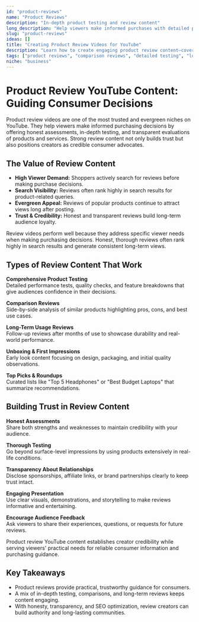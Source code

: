 ```yaml
---
id: "product-reviews"
name: "Product Reviews"
description: "In-depth product testing and review content"
long_description: "Help viewers make informed purchases with detailed product reviews."
slug: "product-reviews"
ideas: []
title: "Creating Product Review Videos for YouTube"
description: "Learn how to create engaging product review content—covering detailed testing, comparisons, long-term usage insights, and consumer guidance."
tags: ["product reviews", "comparison reviews", "detailed testing", "long-term usage reviews", "consumer guidance", "review content ideas"]
niche: "business"
---
```


# Product Review YouTube Content: Guiding Consumer Decisions

Product review videos are one of the most trusted and evergreen niches on YouTube. They help viewers make informed purchasing decisions by offering honest assessments, in-depth testing, and transparent evaluations of products and services. Strong review content not only builds trust but also positions creators as credible consumer advocates.

## The Value of Review Content

- **High Viewer Demand:** Shoppers actively search for reviews before making purchase decisions.  
- **Search Visibility:** Reviews often rank highly in search results for product-related queries.  
- **Evergreen Appeal:** Reviews of popular products continue to attract views long after posting.  
- **Trust & Credibility:** Honest and transparent reviews build long-term audience loyalty.  

Review videos perform well because they address specific viewer needs when making purchasing decisions. Honest, thorough reviews often rank highly in search results and generate consistent long-term views.

## Types of Review Content That Work

**Comprehensive Product Testing**  
Detailed performance tests, quality checks, and feature breakdowns that give audiences confidence in their decisions.  

**Comparison Reviews**  
Side-by-side analysis of similar products highlighting pros, cons, and best use cases.  

**Long-Term Usage Reviews**  
Follow-up reviews after months of use to showcase durability and real-world performance.  

**Unboxing & First Impressions**  
Early look content focusing on design, packaging, and initial quality observations.  

**Top Picks & Roundups**  
Curated lists like "Top 5 Headphones" or "Best Budget Laptops" that summarize recommendations.  

## Building Trust in Review Content

**Honest Assessments**  
Share both strengths and weaknesses to maintain credibility with your audience.  

**Thorough Testing**  
Go beyond surface-level impressions by using products extensively in real-life conditions.  

**Transparency About Relationships**  
Disclose sponsorships, affiliate links, or brand partnerships clearly to keep trust intact.  

**Engaging Presentation**  
Use clear visuals, demonstrations, and storytelling to make reviews informative and entertaining.  

**Encourage Audience Feedback**  
Ask viewers to share their experiences, questions, or requests for future reviews.  

Product review YouTube content establishes creator credibility while serving viewers' practical needs for reliable consumer information and purchasing guidance.

## Key Takeaways

- Product reviews provide practical, trustworthy guidance for consumers.  
- A mix of in-depth testing, comparisons, and long-term reviews keeps content engaging.  
- With honesty, transparency, and SEO optimization, review creators can build authority and long-lasting communities.  
